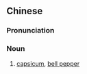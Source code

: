 {{also|灯笼椒}}
==Chinese==
{{zh-forms|s=灯笼椒|type=21}}

===Pronunciation===
{{zh-pron
|m=dēnglongjiāo
|c=dang1 lung4 ziu1
|cat=n
}}

===Noun===
{{zh-noun}}

# {{lb|zh|dialectal}} [[capsicum]], [[bell pepper]]

{{zh-cat|Vegetables}}